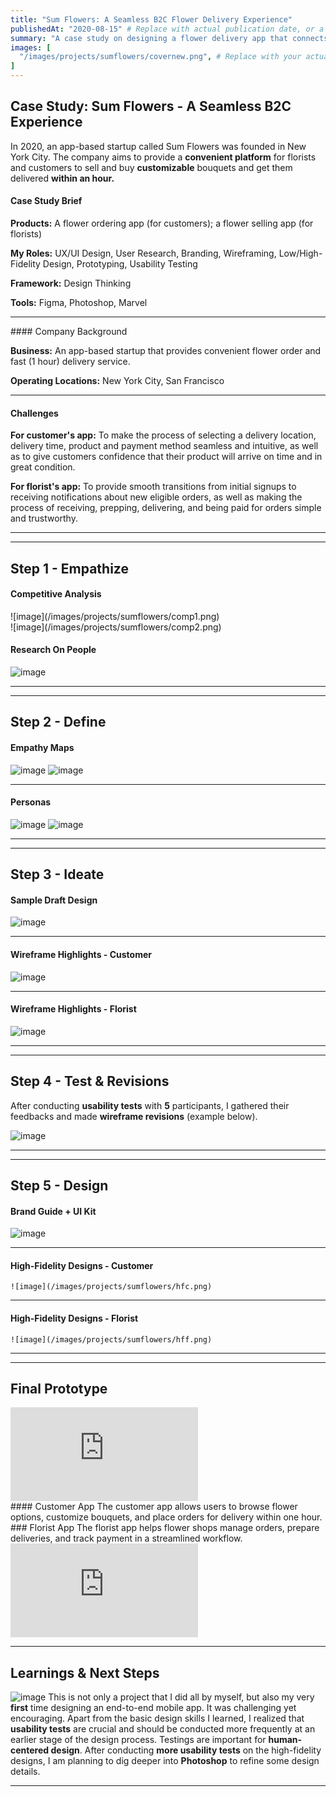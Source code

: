 ```yaml
---
title: "Sum Flowers: A Seamless B2C Flower Delivery Experience"
publishedAt: "2020-08-15" # Replace with actual publication date, or a reasonable estimate
summary: "A case study on designing a flower delivery app that connects florists with customers for customizable bouquets with 1-hour delivery."
images: [
  "/images/projects/sumflowers/covernew.png", # Replace with your actual image path
]
---
```


## Case Study: Sum Flowers - A Seamless B2C Experience

In 2020, an app-based startup called Sum Flowers was founded in New York City. The company aims to provide a **convenient platform** for florists and customers to sell and buy **customizable** bouquets and get them delivered **within an hour.**




#### Case Study Brief

**Products:** A flower ordering app (for customers); a flower selling app (for florists)

**My Roles:** UX/UI Design, User Research, Branding, Wireframing, Low/High-Fidelity Design, Prototyping, Usability Testing

**Framework:** Design Thinking

**Tools:** Figma, Photoshop, Marvel

<hr/>
#### Company Background

**Business:** An app-based startup that provides convenient flower order and fast (1 hour) delivery service.

**Operating Locations:** New York City, San Francisco
<hr/>

#### Challenges

**For customer's app:** To make the process of selecting a delivery location, delivery time, product and payment method seamless and intuitive, as well as to give customers confidence that their product will arrive on time and in great condition.

**For florist's app:** To provide smooth transitions from initial signups to receiving notifications about new eligible orders, as well as making the process of receiving, prepping, delivering, and being paid for orders simple and trustworthy.
<hr/>


***
## Step 1 - Empathize

#### Competitive Analysis

<div
style={{
    display: "flex", 
    flexDirection: "row",
    flexWrap: "wrap",
    alignItems: "start",
    gap: "2rem",  
  }}
>
  <div style={{
    flex: "1 1 100px",
    minWidth: "100px",
          display: "flex",
    flexDirection: "column",
    justifyContent: "center",
    alignItems: "center",
    textAlign: "center",
  }}>
  ![image](/images/projects/sumflowers/comp1.png)
  </div>
  <div style={{
    flex: "1 1 100px",
    minWidth: "100px",
      display: "flex",
    flexDirection: "column",
    justifyContent: "center",
    alignItems: "center",
    textAlign: "center",
  }}>
  ![image](/images/projects/sumflowers/comp2.png)
  </div>
</div>

#### Research On People

![image](/images/projects/sumflowers/rpeople.png)


***
***
## Step 2 - Define

#### Empathy Maps

![image](/images/projects/sumflowers/emp1.png)
![image](/images/projects/sumflowers/emp2.png)

***
#### Personas

![image](/images/projects/sumflowers/per1.jpg)
![image](/images/projects/sumflowers/per2.jpg)


***
***
## Step 3 - Ideate

#### Sample Draft Design

![image](/images/projects/sumflowers/ide.jpg)

***
#### Wireframe Highlights - Customer

![image](/images/projects/sumflowers/ch.png)

***
#### Wireframe Highlights - Florist

![image](/images/projects/sumflowers/fh.png)


***
***
## Step 4 - Test & Revisions

After conducting **usability tests** with **5** participants, I gathered their feedbacks and made **wireframe revisions** (example below).

![image](/images/projects/sumflowers/tst.png)


***
***
## Step 5 - Design

#### Brand Guide + UI Kit

![image](/images/projects/sumflowers/design.png)

***
#### High-Fidelity Designs - Customer


    ![image](/images/projects/sumflowers/hfc.png)

***
#### High-Fidelity Designs - Florist
    ![image](/images/projects/sumflowers/hff.png)


***
***
## Final Prototype



<div style={{ display: "flex",  flexDirection: "row", flexWrap: "wrap", alignItems: "center", gap: "2rem",  margin: "2rem 0",}}>
  <div style={{ flex: "1 1 300px", minWidth: "300px", }}>
<iframe src="https://marvelapp.com/prototype/6c37fg9?emb=1&amp;iosapp=false&amp;frameless=false" width={380} height={791} allowTransparency={true} frameborder="0"></iframe>
  </div>
  <div style={{ flex: "1 1 300px", minWidth: "300px", display: "flex", flexDirection: "column", justifyContent: "left", alignItems: "left", }}>
  #### Customer App
    The customer app allows users to browse flower options, customize bouquets, and place orders for delivery within one hour.
</div>
</div>


<div style={{ display: "flex",  flexDirection: "row", flexWrap: "wrap", alignItems: "center", gap: "2rem",  margin: "2rem 0",}}>
  <div style={{ flex: "1 1 300px", minWidth: "300px", display: "flex", flexDirection: "column", justifyContent: "left", alignItems: "left", }}>
  ### Florist App
    The florist app helps flower shops manage orders, prepare deliveries, and track payment in a streamlined workflow.
</div>
  <div style={{ flex: "1 1 300px", minWidth: "300px", }}>
<iframe src="https://marvelapp.com/prototype/277312f6?emb=1&amp;iosapp=false&amp;frameless=false" width={380} height={791} allowTransparency={true} frameborder="0"></iframe>
  </div>
  
</div>

***
## Learnings & Next Steps
![image](/images/projects/sumflowers/learn.jpeg)
This is not only a project that I did all by myself, but also my very **first** time designing an end-to-end mobile app. It was challenging yet encouraging. Apart from the basic design skills I learned, I realized that **usability tests** are crucial and should be conducted more frequently at an earlier stage of the design process. Testings are important for **human-centered design**. After conducting **more usability tests** on the high-fidelity designs, I am planning to dig deeper into **Photoshop** to refine some design details.

---
